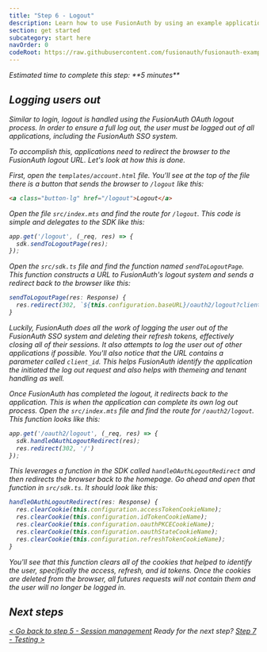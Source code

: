 ```yaml
---
title: "Step 6 - Logout"
description: Learn how to use FusionAuth by using an example application with a logout button.
section: get started
subcategory: start here
navOrder: 0
codeRoot: https://raw.githubusercontent.com/fusionauth/fusionauth-example-get-started/main
---
```


<div className="border border-green-700 px-3 rounded-md">
  <i className="fa-duotone fa-stopwatch fa-2x mr-2 text-green-700 align-middle"/> Estimated time to complete this step: **5 minutes**
</div>

## Logging users out

Similar to login, logout is handled using the FusionAuth OAuth logout process. In order to ensure a full log out, the user must be logged out of all applications, including the FusionAuth SSO system.

To accomplish this, applications need to redirect the browser to the FusionAuth logout URL. Let's look at how this is done.

First, open the `templates/account.html` file. You'll see at the top of the file there is a button that sends the browser to `/logout` like this:

```html
<a class="button-lg" href="/logout">Logout</a>
```

Open the file `src/index.mts` and find the route for `/logout`. This code is simple and delegates to the SDK like this:

```typescript
app.get('/logout', (_req, res) => {
  sdk.sendToLogoutPage(res);
});
```

Open the `src/sdk.ts` file and find the function named `sendToLogoutPage`. This function constructs a URL to FusionAuth's logout system and sends a redirect back to the browser like this:

```typescript
sendToLogoutPage(res: Response) {
  res.redirect(302, `${this.configuration.baseURL}/oauth2/logout?client_id=${this.configuration.clientId}`);
}
```

Luckily, FusionAuth does all the work of logging the user out of the FusionAuth SSO system and deleting their refresh tokens, effectively closing all of their sessions. It also attempts to log the user out of other applications if possible. You'll also notice that the URL contains a parameter called `client_id`. This helps FusionAuth identify the application the initiated the log out request and also helps with themeing and tenant handling as well.

Once FusionAuth has completed the logout, it redirects back to the application. This is when the application can complete its own log out process. Open the `src/index.mts` file and find the route for `/oauth2/logout`. This function looks like this:

```typescript
app.get('/oauth2/logout', (_req, res) => {
  sdk.handleOAuthLogoutRedirect(res);
  res.redirect(302, '/')
});
```

This leverages a function in the SDK called `handleOAuthLogoutRedirect` and then redirects the browser back to the homepage. Go ahead and open that function in `src/sdk.ts`. It should look like this:

```typescript
handleOAuthLogoutRedirect(res: Response) {
  res.clearCookie(this.configuration.accessTokenCookieName);
  res.clearCookie(this.configuration.idTokenCookieName);
  res.clearCookie(this.configuration.oauthPKCECookieName);
  res.clearCookie(this.configuration.oauthStateCookieName);
  res.clearCookie(this.configuration.refreshTokenCookieName);
}
```

You'll see that this function clears all of the cookies that helped to identify the user, specifically the access, refresh, and id tokens. Once the cookies are deleted from the browser, all futures requests will not contain them and the user will no longer be logged in.

## Next steps

[\< Go back to step 5 - Session management](step-5) <span class="inline-block mx-6 font-bold">Ready for the next step?</span> [Step 7 - Testing \>](step-7)


